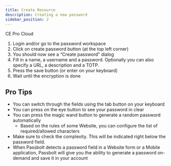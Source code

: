 ```yaml
---
title: Create Resource
description: Creating a new password
sidebar_position: 2
---
```


<div style={{display: "flex", gap: "1rem"}}>
  <Chips link="https://www.passbolt.com/ce/docker" isUnderMainTitle={true}>CE</Chips>
  <Chips link="https://www.passbolt.com/pricing/pro" isUnderMainTitle={true}>Pro</Chips>
  <Chips link="https://www.passbolt.com/pricing/cloud" isUnderMainTitle={true}>Cloud</Chips>
</div>

1. Login and/or go to the password workspace
2. Click on create password button (at the top left corner)
3. You should now see a “Create password” dialog
4. Fill in a name, a username and a password. Optionally you can also specify a URL, a description and a TOTP.
5. Press the save button (or enter on your keyboard)
6. Wait until the encryption is done

## Pro Tips

- You can switch through the fields using the tab button on your keyboard
- You can press on the eye button to see your password in clear
- You can press the magic wand button to generate a random password automatically
  - Based on the rules of some Website, you can configure the list of required/allowed characters
- Make sure to check the complexity. This will be indicated right below the password field.
- When Passbolt detects a password field in a Website form or a Mobile application, Passbolt will give you the ability to generate a password on-demand and save it in your account
